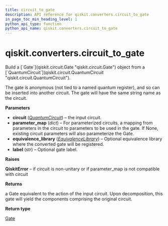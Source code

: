 ```yaml
---
title: circuit_to_gate
description: API reference for qiskit.converters.circuit_to_gate
in_page_toc_min_heading_level: 1
python_api_type: function
python_api_name: qiskit.converters.circuit_to_gate
---
```


# qiskit.converters.circuit\_to\_gate

<Function id="qiskit.converters.circuit_to_gate" name="circuit_to_gate" isDedicatedPage={true} github="https://github.com/qiskit/qiskit/tree/stable/0.22/qiskit/converters/circuit_to_gate.py" signature="circuit_to_gate(circuit, parameter_map=None, equivalence_library=None, label=None)">
  Build a [`Gate`](qiskit.circuit.Gate "qiskit.circuit.Gate") object from a [`QuantumCircuit`](qiskit.circuit.QuantumCircuit "qiskit.circuit.QuantumCircuit").

  The gate is anonymous (not tied to a named quantum register), and so can be inserted into another circuit. The gate will have the same string name as the circuit.

  **Parameters**

  *   **circuit** ([*QuantumCircuit*](qiskit.circuit.QuantumCircuit "qiskit.circuit.QuantumCircuit")) – the input circuit.
  *   **parameter\_map** (*dict*) – For parameterized circuits, a mapping from parameters in the circuit to parameters to be used in the gate. If None, existing circuit parameters will also parameterize the Gate.
  *   **equivalence\_library** ([*EquivalenceLibrary*](qiskit.circuit.EquivalenceLibrary "qiskit.circuit.EquivalenceLibrary")) – Optional equivalence library where the converted gate will be registered.
  *   **label** (*str*) – Optional gate label.

  **Raises**

  **QiskitError** – if circuit is non-unitary or if parameter\_map is not compatible with circuit

  **Returns**

  a Gate equivalent to the action of the input circuit. Upon decomposition, this gate will yield the components comprising the original circuit.

  **Return type**

  [Gate](qiskit.circuit.Gate "qiskit.circuit.Gate")
</Function>

